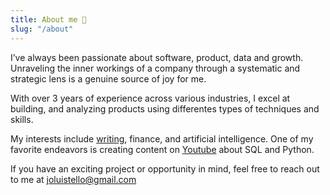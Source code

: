 ```yaml
---
title: About me 🚀
slug: "/about"
---
```


I’ve always been passionate about software, product, data and growth. Unraveling the inner workings of a company through a systematic and strategic lens is a genuine source of joy for me. 

With over 3 years of experience across various industries, I excel at building, and analyzing products using differentes types of techniques and skills.

My interests include [writing](https://simplificandola.substack.com/), finance, and artificial intelligence. One of my favorite endeavors is creating content on [Youtube](https://www.youtube.com/@joseluistello) about SQL and Python. 

If you have an exciting project or opportunity in mind, feel free to reach out to me at joluistello@gmail.com